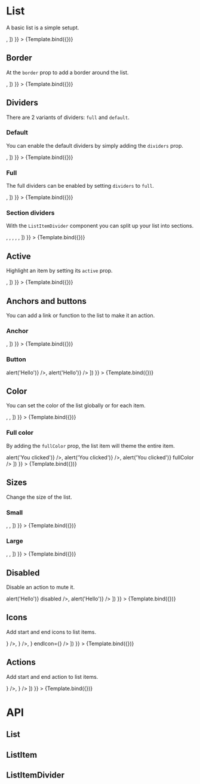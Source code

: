 


<Meta
  title="Components/List"
  component={List}
/>


# List
A basic list is a simple setupt.

<Canvas>
  <Story
    name="List"
    args={{
      children: ([
        <ListItem primary="This is a list item" />,
        <ListItem primary="This is also list item" />
      ])
    }}
  >
    {Template.bind({})}
  </Story>
</Canvas>

## Border
At the `border` prop to add a border around the list.

<Canvas>
  <Story
    name="List with border"
    args={{
      border: true,
      children: ([
        <ListItem primary="This is a list item" />,
        <ListItem primary="This is also list item" />
      ])
    }}
  >
    {Template.bind({})}
  </Story>
</Canvas>

## Dividers
There are 2 variants of dividers: `full` and `default`.

### Default
You can enable the default dividers by simply adding the `dividers` prop.

<Canvas>
  <Story
    name="Default dividers"
    args={{
      border: true,
      dividers: true,
      children: ([
        <ListItem primary="This is a list item" />,
        <ListItem primary="This is also list item" />
      ])
    }}
  >
    {Template.bind({})}
  </Story>
</Canvas>

### Full
The full dividers can be enabled by setting `dividers` to `full`.

<Canvas>
  <Story
    name="Full dividers"
    args={{
      border: true,
      dividers: 'full',
      children: ([
        <ListItem primary="This is a list item" />,
        <ListItem primary="This is also list item" />
      ])
    }}
  >
    {Template.bind({})}
  </Story>
</Canvas>

### Section dividers
With the `ListItemDivider` component you can split up your list into sections.

<Canvas>
  <Story
    name="Section dividers"
    args={{
      border: true,
      dividers: true,
      children: ([
        <ListItemDivider primary="Section divider" />,
        <ListItem primary="This is a list item" />,
        <ListItem primary="This is also list item" />,
        <ListItemDivider primary="Section divider" secondary="Section description" />,
        <ListItem primary="This is also list item" />,
        <ListItem primary="This is also list item" />
      ])
    }}
  >
    {Template.bind({})}
  </Story>
</Canvas>

## Active
Highlight an item by setting its `active` prop.

<Canvas>
  <Story
    name="Active item"
    args={{
      children: ([
        <ListItem primary="This is a list item" active />,
        <ListItem primary="This is also list item" />
      ])
    }}
  >
    {Template.bind({})}
  </Story>
</Canvas>

## Anchors and buttons
You can add a link or function to the list to make it an action.

### Anchor
<Canvas>
  <Story
    name="Anchor action"
    args={{
      children: ([
        <ListItem primary="This is a list item" href="https://sippy.cloud" />,
        <ListItem primary="This is also list item" href="https://sippy.cloud" />
      ])
    }}
  >
    {Template.bind({})}
  </Story>
</Canvas>

### Button
<Canvas>
  <Story
    name="Button action"
    args={{
      children: ([
        <ListItem primary="This is a list item" onClick={() => alert('Hello')} />,
        <ListItem primary="This is also list item" onClick={() => alert('Hello')} />
      ])
    }}
  >
    {Template.bind({})}
  </Story>
</Canvas>

## Color
You can set the color of the list globally or for each item.

<Canvas>
  <Story
    name="Colored list"
    args={{
      color: 'green',
      children: ([
        <ListItem primary="This list item inherits green" active />,
        <ListItem primary="This list item inherits green too" active />,
        <ListItem primary="This one wants to be edgy" color="red" active />
      ])
    }}
  >
    {Template.bind({})}
  </Story>
</Canvas>

### Full color
By adding the `fullColor` prop, the list item will theme the entire item.

<Canvas>
  <Story
    name="Full colored list"
    args={{
      color: 'green',
      children: ([
        <ListItem primary="This is the default look" onClick={() => alert('You clicked')} />,
        <ListItem primary="This list is fullColor and active" active onClick={() => alert('You clicked')} />,
        <ListItem primary="This one wants to be edgy" color="red" onClick={() => alert('You clicked')} fullColor />
      ])
    }}
  >
    {Template.bind({})}
  </Story>
</Canvas>

## Sizes
Change the size of the list.

### Small
<Canvas>
  <Story
    name="Small list"
    args={{
      border: true,
      dividers: true,
      size: 'sm',
      children: ([
        <ListItem primary="This is a list item" />,
        <ListItem primary="This is a list item" />,
        <ListItem primary="This is also list item" />
      ])
    }}
  >
    {Template.bind({})}
  </Story>
</Canvas>

### Large
<Canvas>
  <Story
    name="Large list"
    args={{
      border: true,
      dividers: true,
      size: 'lg',
      children: ([
        <ListItem primary="This is a list item" />,
        <ListItem primary="This is a list item" />,
        <ListItem primary="This is also list item" />
      ])
    }}
  >
    {Template.bind({})}
  </Story>
</Canvas>

## Disabled
Disable an action to mute it.

<Canvas>
  <Story
    name="Disabled action"
    args={{
      children: ([
        <ListItem primary="This is a list item" onClick={() => alert('Hello')} disabled />,
        <ListItem primary="This is also list item" onClick={() => alert('Hello')} />
      ])
    }}
  >
    {Template.bind({})}
  </Story>
</Canvas>

## Icons
Add start and end icons to list items.

<Canvas>
  <Story
    name="Icons"
    args={{
      border: true,
      dividers: 'full',
      children: ([
        <ListItem primary="Start icon" startIcon={<ValkyrieIcon icon={viHouse} />} />,
        <ListItem primary="End icon" endIcon={<ValkyrieIcon icon={viHouse} />} />,
        <ListItem primary="Both" startIcon={<ValkyrieIcon icon={viHouse} />} endIcon={<ValkyrieIcon icon={viHouse} />} />
      ])
    }}
  >
    {Template.bind({})}
  </Story>
</Canvas>

## Actions
Add start and end action to list items.

<Canvas>
  <Story
    name="Actions"
    args={{
      border: true,
      dividers: 'full',
      children: ([
        <ListItem primary="Start action" startAction={<Checkbox />} />,
        <ListItem primary="End action" endAction={<Checkbox />} />
      ])
    }}
  >
    {Template.bind({})}
  </Story>
</Canvas>

# API
## List
<ArgsTable of={List} />

## ListItem
<ArgsTable of={ListItem} />

## ListItemDivider
<ArgsTable of={ListItemDivider} />
